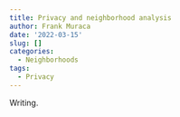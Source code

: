 ```yaml
---
title: Privacy and neighborhood analysis
author: Frank Muraca
date: '2022-03-15'
slug: []
categories:
  - Neighborhoods
tags:
  - Privacy
---
```


Writing.